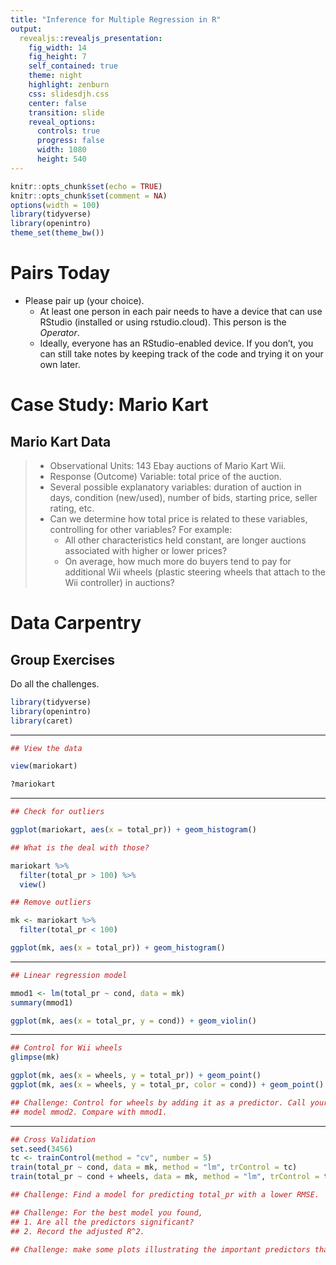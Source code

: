 ```yaml
---
title: "Inference for Multiple Regression in R"
output: 
  revealjs::revealjs_presentation:
    fig_width: 14 
    fig_height: 7
    self_contained: true
    theme: night
    highlight: zenburn
    css: slidesdjh.css
    center: false
    transition: slide
    reveal_options:
      controls: true
      progress: false
      width: 1080
      height: 540
---
```


```r
knitr::opts_chunk$set(echo = TRUE)
knitr::opts_chunk$set(comment = NA)
options(width = 100)
library(tidyverse)
library(openintro)
theme_set(theme_bw())
```

# Pairs Today

- Please pair up (your choice).
    - At least one person in each pair needs to have a device that can use RStudio (installed or using rstudio.cloud). This person is the *Operator*.
    - Ideally, everyone has an RStudio-enabled device. If you don't, you can still take notes by keeping track of the code and trying it on your own later.
    
# Case Study: Mario Kart {data-background="https://images.nintendolife.com/screenshots/9506/900x.jpg" data-background-size="contain"}

## Mario Kart Data

>- Observational Units: 143 Ebay auctions of Mario Kart Wii.
>- Response (Outcome) Variable: total price of the auction.
>- Several possible explanatory variables: duration of auction in days, condition (new/used), number of bids, starting price, seller rating, etc.
>- Can we determine how total price is related to these variables, controlling for other variables? For example:
>    - All other characteristics held constant, are longer auctions associated with higher or lower prices?
>    - On average, how much more do buyers tend to pay for additional Wii wheels (plastic steering wheels that attach to the Wii controller) in auctions?

# Data Carpentry

## Group Exercises

Do all the challenges.

```r
library(tidyverse)
library(openintro)
library(caret)
```

---

```r
## View the data

view(mariokart)

?mariokart
```

---

```r
## Check for outliers

ggplot(mariokart, aes(x = total_pr)) + geom_histogram()

## What is the deal with those?

mariokart %>%
  filter(total_pr > 100) %>% 
  view()

## Remove outliers

mk <- mariokart %>%
  filter(total_pr < 100)

ggplot(mk, aes(x = total_pr)) + geom_histogram()
```

---

```r
## Linear regression model

mmod1 <- lm(total_pr ~ cond, data = mk)
summary(mmod1)

ggplot(mk, aes(x = total_pr, y = cond)) + geom_violin()
```

---

```r
## Control for Wii wheels
glimpse(mk)

ggplot(mk, aes(x = wheels, y = total_pr)) + geom_point()
ggplot(mk, aes(x = wheels, y = total_pr, color = cond)) + geom_point()

## Challenge: Control for wheels by adding it as a predictor. Call your new
## model mmod2. Compare with mmod1.
```

---

```r
## Cross Validation
set.seed(3456)
tc <- trainControl(method = "cv", number = 5)
train(total_pr ~ cond, data = mk, method = "lm", trControl = tc)
train(total_pr ~ cond + wheels, data = mk, method = "lm", trControl = tc)

## Challenge: Find a model for predicting total_pr with a lower RMSE.

## Challenge: For the best model you found, 
## 1. Are all the predictors significant? 
## 2. Record the adjusted R^2.

## Challenge: make some plots illustrating the important predictors that you found.
```
